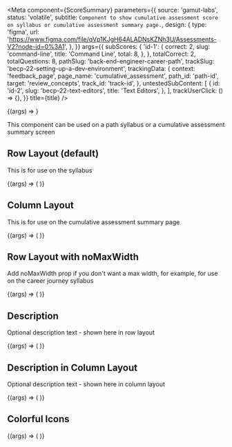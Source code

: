
<Meta
  component={ScoreSummary}
  parameters={{
    source: 'gamut-labs',
    status: 'volatile',
    subtitle: `Component to show cumulative assessment score on syllabus or cumulative assessment summary page.`,
    design: {
      type: 'figma',
      url:
        'https://www.figma.com/file/qVp1KJgH64ALADNsKZNh3U/Assessments-V2?node-id=0%3A1',
    },
  }}
  args={{
    subScores: {
      'id-1': {
        correct: 2,
        slug: 'command-line',
        title: 'Command Line',
        total: 8,
      },
    },
    totalCorrect: 2,
    totalQuestions: 8,
    pathSlug: 'back-end-engineer-career-path',
    trackSlug: 'becp-22-setting-up-a-dev-environment',
    trackingData: {
      context: 'feedback_page',
      page_name: 'cumulative_assessment',
      path_id: 'path-id',
      target: 'review_concepts',
      track_id: 'track-id',
    },
    untestedSubContent: [
      {
        id: 'id-2',
        slug: 'becp-22-text-editors',
        title: 'Text Editors',
      },
    ],
    trackUserClick: () => {},
  }}
  title={title}
/>

<Canvas>
  <Story name="Score Summary">{(args) => <ScoreSummary {...args} />}</Story>
</Canvas>

<PropsTable story="Score Summary" />

This component can be used on a path syllabus or a cumulative assessment summary screen

## Row Layout (default)

This is for use on the syllabus

<Canvas>
  <Story name="Row Layout">
    {(args) => (
      <ScoreSummary
        {...args}
        subScores={{
          'id-1': {
            correct: 5,
            slug: 'becp-22-learn-html-elements-and-structure',
            title: 'Learn HTML: Elements and Structure',
            total: 24,
          },
          'id-2': {
            correct: 4,
            slug: 'wdcp-22-learn-css-selectors-and-visual-roles',
            title: 'Learn CSS: Selectors and Visual Rules',
            total: 20,
          },
          'id-3': {
            correct: 2,
            slug: 'wdcp-22-learn-javascript-syntax-objects',
            title: 'Learn JavaScript Syntax: Objects',
            total: 17,
          },
          'id-4': {
            correct: 2,
            slug: 'wdcp-22-learn-javascript-syntax-arrays',
            title: 'Learn JavaScript Syntax: Arrays',
            total: 5,
          },
        }}
        totalCorrect={9}
        totalQuestions={44}
        trackSlug="becp-22-website-development-fundamentals"
        untestedSubContent={[
          {
            id: 'id-5',
            slug: 'wdcp-22-the-internet-and-web-development',
            title: 'The Internet and Web Development',
          },
          {
            id: 'id-6',
            slug: 'becp-22-going-off-platform-with-html-and-css',
            title: 'Going off-platform with HTML and CSS',
          },
        ]}
      />
    )}
  </Story>
</Canvas>

## Column Layout

This is for use on the cumulative assessment summary page

<Canvas>
  <Story name="Column Layout">
    {(args) => (
      <ScoreSummary
        {...args}
        layout="column"
        subScores={{
          'id-1': {
            correct: 2,
            slug: 'wdcp-22-learn-javascript-syntax-objects',
            title: 'Learn JavaScript Syntax: Objects',
            total: 17,
          },
          'id-2': {
            correct: 2,
            slug: 'wdcp-22-learn-javascript-syntax-arrays',
            title: 'Learn JavaScript Syntax: Arrays',
            total: 5,
          },
          'id-3': {
            correct: 1,
            slug: 'wdcp-22-learn-javascript-syntax-iterators',
            title: 'Learn JavaScript Syntax: Iterators',
            total: 7,
          },
          'id-4': {
            correct: 1,
            slug: 'wdcp-22-learn-javascript-syntax-errors-and-debugging',
            title: 'Learn JavaScript Syntax: Errors and Debugging',
            total: 6,
          },
          'id-5': {
            correct: 0,
            slug: 'wdcp-22-learn-javascript-syntax-loops',
            title: 'Learn JavaScript Syntax: Loops',
            total: 7,
          },
        }}
        totalCorrect={5}
        totalQuestions={42}
        trackSlug="becp-22-javascript-syntax-part-ii"
        untestedSubContent={[
          {
            id: 'id-6',
            slug:
              'wdcp-22-practice-javascript-syntax-arrays-loops-objects-iterators',
            title:
              'Practice JavaScript Syntax: Arrays, Loops, Objects, Iterators',
          },
        ]}
      />
    )}
  </Story>
</Canvas>

## Row Layout with noMaxWidth

Add noMaxWidth prop if you don't want a max width, for example, for use on the career journey syllabus

<Canvas>
  <Story name="Row Layout noMaxWidth">
    {(args) => (
      <ScoreSummary
        {...args}
        noMaxWidth
        subScores={{
          'id-2': {
            correct: 5,
            slug: 'becp-22-learn-html-elements-and-structure',
            title: 'Learn HTML: Elements and Structure',
            total: 24,
          },
          'id-3': {
            correct: 4,
            slug: 'wdcp-22-learn-css-selectors-and-visual-roles',
            title: 'Learn CSS: Selectors and Visual Rules',
            total: 20,
          },
        }}
        totalCorrect={9}
        totalQuestions={44}
        trackSlug=""
        untestedSubContent={[
          {
            id: 'id-5',
            slug: 'wdcp-22-the-internet-and-web-development',
            title: 'The Internet and Web Development',
          },
          {
            id: 'id-6',
            slug: 'becp-22-going-off-platform-with-html-and-css',
            title: 'Going off-platform with HTML and CSS',
          },
        ]}
      />
    )}
  </Story>
</Canvas>

## Description

Optional description text - shown here in row layout

<Canvas>
  <Story name="Description">
    {(args) => (
      <ScoreSummary
        {...args}
        description="Try again! You can take the test again in 24 hours."
        subScores={{
          'id-2': {
            correct: 5,
            slug: 'becp-22-learn-html-elements-and-structure',
            title: 'Learn HTML: Elements and Structure',
            total: 24,
          },
          'id-3': {
            correct: 4,
            slug: 'wdcp-22-learn-css-selectors-and-visual-roles',
            title: 'Learn CSS: Selectors and Visual Rules',
            total: 20,
          },
          'id-1': {
            correct: 1,
            slug: 'wdcp-22-learn-javascript-syntax-iterators',
            title: 'Learn JavaScript Syntax: Iterators',
            total: 7,
          },
          'id-4': {
            correct: 1,
            slug: 'wdcp-22-learn-javascript-syntax-errors-and-debugging',
            title: 'Learn JavaScript Syntax: Errors and Debugging',
            total: 6,
          },
          'id-5': {
            correct: 0,
            slug: 'wdcp-22-learn-javascript-syntax-loops',
            title: 'Learn JavaScript Syntax: Loops',
            total: 7,
          },
        }}
        totalCorrect={9}
        totalQuestions={44}
        trackSlug="becp-22-website-development-fundamentals"
        untestedSubContent={[
          {
            id: 'id-5',
            slug: 'wdcp-22-the-internet-and-web-development',
            title: 'The Internet and Web Development',
          },
          {
            id: 'id-6',
            slug: 'becp-22-going-off-platform-with-html-and-css',
            title: 'Going off-platform with HTML and CSS',
          },
          {
            id: 'id-6',
            slug:
              'wdcp-22-practice-javascript-syntax-arrays-loops-objects-iterators',
            title:
              'Practice JavaScript Syntax: Arrays, Loops, Objects, Iterators',
          },
        ]}
      />
    )}
  </Story>
</Canvas>

## Description in Column Layout

Optional description text - shown here in column layout

<Canvas>
  <Story name="Description in Column Layout">
    {(args) => (
      <ScoreSummary
        {...args}
        layout="column"
        description="A minimum score of 70% is required on all 6 certification exams to earn a professional certification"
        subScores={{
          'id-1': {
            correct: 2,
            slug: 'wdcp-22-learn-javascript-syntax-objects',
            title: 'Learn JavaScript Syntax: Objects',
            total: 17,
          },
          'id-2': {
            correct: 2,
            slug: 'wdcp-22-learn-javascript-syntax-arrays',
            title: 'Learn JavaScript Syntax: Arrays',
            total: 5,
          },
          'id-3': {
            correct: 1,
            slug: 'wdcp-22-learn-javascript-syntax-iterators',
            title: 'Learn JavaScript Syntax: Iterators',
            total: 7,
          },
          'id-4': {
            correct: 1,
            slug: 'wdcp-22-learn-javascript-syntax-errors-and-debugging',
            title: 'Learn JavaScript Syntax: Errors and Debugging',
            total: 6,
          },
          'id-5': {
            correct: 0,
            slug: 'wdcp-22-learn-javascript-syntax-loops',
            title: 'Learn JavaScript Syntax: Loops',
            total: 7,
          },
        }}
        totalCorrect={5}
        totalQuestions={42}
        trackSlug="becp-22-javascript-syntax-part-ii"
        untestedSubContent={[
          {
            id: 'id-6',
            slug:
              'wdcp-22-practice-javascript-syntax-arrays-loops-objects-iterators',
            title:
              'Practice JavaScript Syntax: Arrays, Loops, Objects, Iterators',
          },
        ]}
      />
    )}
  </Story>
</Canvas>

## Colorful Icons

<Canvas>
  <Story name="Colorful Icons">
    {(args) => (
      <ScoreSummary
        {...args}
        colorfulIcons
        totalCorrect={18}
        totalQuestions={26}
        layout="column"
        subScores={{
          'id-2': {
            correct: 5,
            slug: 'becp-22-learn-html-elements-and-structure',
            title: 'Learn HTML: Elements and Structure',
            total: 10,
          },
          'id-3': {
            correct: 5,
            slug: 'wdcp-22-learn-css-selectors-and-visual-roles',
            title: 'Learn CSS: Selectors and Visual Rules',
            total: 6,
          },
          'id-1': {
            correct: 8,
            slug: 'wdcp-22-learn-javascript-syntax-objects',
            title: 'Learn JavaScript Syntax: Objects',
            total: 10,
          },
        }}
        trackSlug={undefined}
        untestedSubContent={[]}
      />
    )}
  </Story>
</Canvas>
